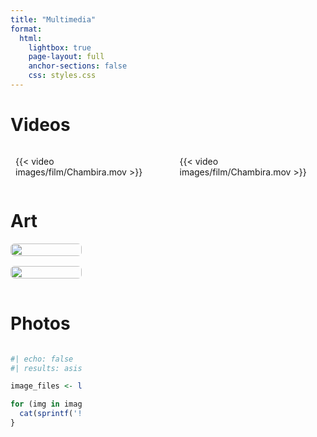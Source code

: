 ```yaml
---
title: "Multimedia"
format:
  html:
    lightbox: true
    page-layout: full
    anchor-sections: false
    css: styles.css
---
```


# Videos

::::: columns
::: {.column width="50%"}
{{< video images/film/Chambira.mov >}}
:::

::: {.column width="50%"}
{{< video images/film/Chambira.mov >}}
:::
:::::

# Art

::: masonry-gallery
![](images/art/Wilfrido1.jpeg){.lightbox group="art" loading="lazy"} ![](images/art/Wilfrido2.jpeg){.lightbox group="art" loading="lazy"}
:::

# Photos

::: masonry-gallery
```r
#| echo: false
#| results: asis

image_files <- list.files("images/photos/web", full.names = TRUE)

for (img in image_files) {
  cat(sprintf('![](%s){group="gallery" loading="lazy"}\n\n', img))
}
```
:::

```{=html}
<style>

/* hide title block but get browser tab title*/
.quarto-title-block {
  display: none !important;
}

.masonry-gallery {
  column-count: 4;
  column-gap: 1rem;
  margin-top: 1rem;
}

.masonry-gallery p {
  margin: 0 !important;
}

.masonry-gallery a {
  display: block;
  margin: 0 !important;
}

.masonry-gallery img {
  width: 100%;
  margin-bottom: 1rem;
  border-radius: 6px;
  break-inside: avoid;
}

.gallery-img {
  width: 100%;
  margin-bottom: 1rem;
  border-radius: 6px;
  display: block;
  break-inside: avoid;
}

/* Video columns styling */
.columns {
  margin-bottom: 2rem;
}

.column {
  padding: 0 0.5rem; /* Add horizontal padding for spacing */
}

/* Video styling */
.column video {
  width: 100%;
}

/* One column on mobile */
@media (max-width: 768px) {
  .masonry-gallery {
    column-count: 1;
  }
  
  /* Stack video columns on mobile */
  .columns {
    flex-direction: column;
    gap: 1.5rem;
  }
  
  .column {
    width: 100% !important;
  }
}

</style>
```

